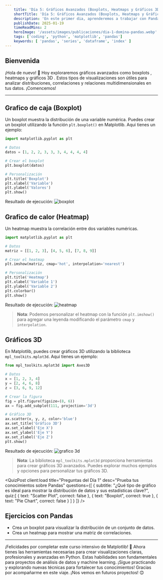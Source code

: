 ```yaml
---
    title: 'Día 5: Gráficos Avanzados (Boxplots, Heatmaps y Gráficos 3D)'
    shortTitle: 'Día 5: Gráficos Avanzados (Boxplots, Heatmaps y Gráficos 3D)'
    description: 'En este primer dia, aprenderemos a trabajar con Pandas, una poderosa biblioteca de Python para el manejo de datos. Descubrirás su potencia para manipular y analizar datos de manera eficiente.'
    publishDate: 2025-01-19
    timeReadMins: 2
    heroImage: '/assets/images/publicaciones/dia-1-domina-pandas.webp'
    tags: ['coding', 'python', 'matplotlib', 'pandas']
    keywords: [ 'pandas', 'series', 'dataframe', 'index' ]
---
```



## Bienvenida

¡Hola de nuevo! 🌟 Hoy exploraremos gráficos avanzados  como boxplots , heatmaps  y gráficos 3D . Estos tipos de visualizaciones son útiles para analizar distribuciones, correlaciones y relaciones multidimensionales en tus datos. ¡Comencemos!

<hr/>

## Grafico de caja (Boxplot)

Un boxplot muestra la distribución de una variable numérica. Puedes crear un boxplot utilizando la función `plt.boxplot()` en Matplotlib. Aqui tienes un ejemplo:

```python
import matplotlib.pyplot as plt

# Datos
datos = [1, 2, 2, 3, 3, 3, 4, 4, 4, 4]

# Crear el boxplot
plt.boxplot(datos)

# Personalización
plt.title('Boxplot')
plt.xlabel('Variable')
plt.ylabel('Valores')
plt.show()
```

Resultado de ejecución:
![boxplot](/assets/images/publicaciones/recursos/domina-matplotlib/11.png)

## Grafico de calor (Heatmap)

Un heatmap muestra la correlación entre dos variables numéricas.

```python
import matplotlib.pyplot as plt

# Datos
matriz = [[1, 2, 3], [4, 5, 6], [7, 8, 9]]

# Crear el heatmap
plt.imshow(matriz, cmap='hot', interpolation='nearest')

# Personalización
plt.title('Heatmap')
plt.xlabel('Variable 1')
plt.ylabel('Variable 2')
plt.colorbar()
plt.show()
```

Resultado de ejecución:
![heatmap](/assets/images/publicaciones/recursos/domina-matplotlib/12.png)

> **Nota**: Podemos personalizar el heatmap con la función `plt.imshow()` para agregar una leyenda modificando el parámetro `cmap` y `interpolation`.

## Gráficos 3D

En Matplotlib, puedes crear gráficos 3D utilizando la biblioteca `mpl_toolkits.mplot3d`. Aqui tienes un ejemplo:

```python
from mpl_toolkits.mplot3d import Axes3D

# Datos
x = [1, 2, 3, 4]
y = [2, 4, 6, 8]
z = [3, 6, 9, 12]

# Crear la figura
fig = plt.figure(figsize=(8, 6))
ax = fig.add_subplot(111, projection='3d')

# Gráfico 3D
ax.scatter(x, y, z, color='blue')
ax.set_title('Gráfico 3D')
ax.set_xlabel('Eje X')
ax.set_ylabel('Eje Y')
ax.set_zlabel('Eje Z')
plt.show()
```

Resultado de ejecución:
![grafico 3d](/assets/images/publicaciones/recursos/domina-matplotlib/13.png)

> **Nota**: La biblioteca `mpl_toolkits.mplot3d` proporciona herramientas para crear gráficos 3D avanzados. Puedes explorar muchos ejemplos y opciones para personalizar tus gráficos 3D.

<QuizPost 
    client:load
    title="Preguntas del Día 1"
    desc="Prueba tus conocimientos sobre Pandas"
    questions={[
        {
            subtitle: "¿Qué tipo de gráfico es ideal para mostrar la distribución de datos y sus estadísticas clave?",
            quiz:[
                {
                    text: "Scatter Plot",
                    correct: false
                },
                {
                    text: "Boxplot",
                    correct: true
                },
                {
                    text: "Pie Chart",
                    correct: false
                }
            ]
            }
    ]} 
/> 


## Ejercicios con Pandas

- Crea un boxplot para visualizar la distribución de un conjunto de datos.
- Crea un heatmap para mostrar una matriz de correlaciones.
     
<hr/>

¡Felicidades por completar este curso intensivo de Matplotlib! 🎊 Ahora tienes las herramientas necesarias para crear visualizaciones claras, profesionales y avanzadas en Python. Estas habilidades son fundamentales para proyectos de análisis de datos y machine learning. ¡Sigue practicando y explorando nuevas técnicas para fortalecer tus conocimientos! Gracias por acompañarme en este viaje. ¡Nos vemos en futuros proyectos! 😊